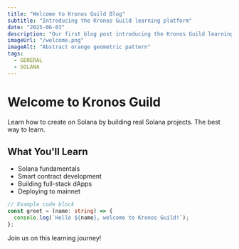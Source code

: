 ```yaml
---
title: "Welcome to Kronos Guild Blog"
subtitle: "Introducing the Kronos Guild learning platform"
date: "2025-06-03"
description: "Our first blog post introducing the Kronos Guild learning platform"
imageUrl: "/welcome.png"
imageAlt: "Abstract orange geometric pattern"
tags:
  - GENERAL
  - SOLANA
---
```


# Welcome to Kronos Guild

Learn how to create on Solana by building real Solana projects. The best way to learn.

## What You'll Learn

- Solana fundamentals
- Smart contract development
- Building full-stack dApps
- Deploying to mainnet

```typescript
// Example code block
const greet = (name: string) => {
  console.log(`Hello ${name}, welcome to Kronos Guild!`);
};
```

Join us on this learning journey!
